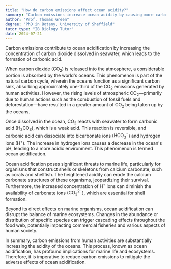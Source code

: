 ```yaml
---
title: "How do carbon emissions affect ocean acidity?"
summary: "Carbon emissions increase ocean acidity by causing more carbon dioxide to dissolve in seawater, forming carbonic acid."
author: "Prof. Thomas Green"
degree: "PhD in Botany, University of Sheffield"
tutor_type: "IB Biology Tutor"
date: 2024-07-21
---
```


Carbon emissions contribute to ocean acidification by increasing the concentration of carbon dioxide dissolved in seawater, which leads to the formation of carbonic acid.

When carbon dioxide ($\text{CO}_2$) is released into the atmosphere, a considerable portion is absorbed by the world's oceans. This phenomenon is part of the natural carbon cycle, wherein the oceans function as a significant carbon sink, absorbing approximately one-third of the $\text{CO}_2$ emissions generated by human activities. However, the rising levels of atmospheric $\text{CO}_2$—primarily due to human actions such as the combustion of fossil fuels and deforestation—have resulted in a greater amount of $\text{CO}_2$ being taken up by the oceans.

Once dissolved in the ocean, $\text{CO}_2$ reacts with seawater to form carbonic acid ($\text{H}_2\text{CO}_3$), which is a weak acid. This reaction is reversible, and carbonic acid can dissociate into bicarbonate ions ($\text{HCO}_3^-$) and hydrogen ions ($\text{H}^+$). The increase in hydrogen ions causes a decrease in the ocean's pH, leading to a more acidic environment. This phenomenon is termed ocean acidification.

Ocean acidification poses significant threats to marine life, particularly for organisms that construct shells or skeletons from calcium carbonate, such as corals and shellfish. The heightened acidity can erode the calcium carbonate structures of these organisms, jeopardizing their survival. Furthermore, the increased concentration of $\text{H}^+$ ions can diminish the availability of carbonate ions ($\text{CO}_3^{2-}$), which are essential for shell formation.

Beyond its direct effects on marine organisms, ocean acidification can disrupt the balance of marine ecosystems. Changes in the abundance or distribution of specific species can trigger cascading effects throughout the food web, potentially impacting commercial fisheries and various aspects of human society.

In summary, carbon emissions from human activities are substantially increasing the acidity of the oceans. This process, known as ocean acidification, has profound implications for marine life and ecosystems. Therefore, it is imperative to reduce carbon emissions to mitigate the adverse effects of ocean acidification.
    